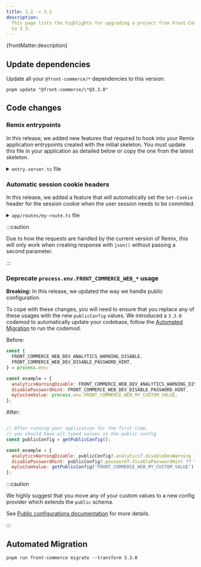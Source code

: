 ```yaml
---
title: 3.2 -> 3.3
description:
  This page lists the highlights for upgrading a project from Front-Commerce 3.2
  to 3.3.
---
```


<p>{frontMatter.description}</p>

## Update dependencies

Update all your `@front-commerce/*` dependencies to this version:

```shell
pnpm update "@front-commerce/\*@3.3.0"
```

## Code changes

### Remix entrypoints

In this release, we added new features that required to hook into your Remix
application entrypoints created with the initial skeleton. You must update this
file in your application as detailed below or copy the one from the latest
skeleton.

<details>
  <summary><code>entry.server.ts</code> file</summary>

````diff
diff --git a/skeleton/app/entry.server.tsx b/skeleton/app/entry.server.tsx
index 297a34fa2..8012fda4c 100644
--- a/skeleton/app/entry.server.tsx
+++ b/skeleton/app/entry.server.tsx
@@ -89,10 +89,10 @@ function handleBotRequest(
             headers: responseHeaders,
             status: responseStatusCode,
           });
-          transformBotResponse(response, loadContext.frontCommerce);
-          resolve(response);
-
-          pipe(body);
+          transformBotResponse(response, loadContext.frontCommerce).then(() => {
+            resolve(response);
+            pipe(body);
+          });
         },
         onShellError(error: unknown) {
           reject(error);
@@ -143,10 +143,12 @@ function handleBrowserRequest(
             headers: responseHeaders,
             status: responseStatusCode,
           });
-          transformBrowserResponse(response, loadContext.frontCommerce);
-          resolve(response);
-
-          pipe(body);
+          transformBrowserResponse(response, loadContext.frontCommerce).then(
+            () => {
+              resolve(response);
+              pipe(body);
+            }
+          );
         },
         onShellError(error: unknown) {
           reject(error);
@@ -162,10 +164,10 @@ function handleBrowserRequest(
   });
 }

-export function handleDataRequest(
+export async function handleDataRequest(
   response: Response,
   { context }: DataFunctionArgs
 ) {
-  transformDataResponse(response, context.frontCommerce);
+  await transformDataResponse(response, context.frontCommerce);
   return response;
 }
application entrypoints created with the initial skeleton.<br /> You must update
these files in your application, as detailed below **or copy the ones from the
latest skeleton**.

<details>
  <summary><code>root.tsx</code> file</summary>

```diff
diff --git a/skeleton/app/root.tsx b/skeleton/app/root.tsx
index a28dcf87e..9030e925f 100644
--- a/skeleton/app/root.tsx
+++ b/skeleton/app/root.tsx
@@ -37,14 +37,7 @@ export const loader = async ({ context }: LoaderFunctionArgs) => {
   return json({
     shop: response.shop,
     device: app.config.device,
-    process: {
-      env: {
-        NODE_ENV: process.env.NODE_ENV,
-        SERVER: false,
-        FRONT_COMMERCE_WEB_DEV_ANALYTICS_WARNING_DISABLE:
-          process.env.FRONT_COMMERCE_WEB_DEV_ANALYTICS_WARNING_DISABLE,
-      },
-    },
+    publicConfig: app.config.public,
   });
 };
````

</details>

### Automatic session cookie headers

In this release, we added a feature that will automatically set the `Set-Cookie`
header for the session cookie when the user session needs to be commited.

<details>

<summary>
  <code>app/routes/my-route.ts</code> file
</summary>

```diff title="app/routes/my-route.ts"

const loader = async ({ context, request }) => {
    const app = new FrontCommerceApp(context.frontCommerce);

    const data = app.query(MyQuery);
-    return json(data, {
-        headers: {
-            "Set-Cookie": await app.user.session.commit(),
-        },
-    });
+    return json(data);
}
```

</details>

:::caution

Due to how the requests are handled by the current version of Remix, this will
only work when creating response with `json()` without passing a second
parameter.

:::

### Deprecate `process.env.FRONT_COMMERCE_WEB_*` usage

**Breaking:** In this release, we updated the way we handle public
configuration.

To cope with these changes, you will need to ensure that you replace any of
these usages with the new `publicConfig` values. We introduced a `3.3.0` codemod
to automatically update your codebase, follow the
[Automated Migration](#automated-migration) to run the codemod.

Before:

```js
const {
  FRONT_COMMERCE_WEB_DEV_ANALYTICS_WARNING_DISABLE,
  FRONT_COMMERCE_WEB_DEV_DISABLE_PASSWORD_HINT,
} = process.env;

const example = {
  analyticsWarningDisable: FRONT_COMMERCE_WEB_DEV_ANALYTICS_WARNING_DISABLE,
  disablePasswordHint: FRONT_COMMERCE_WEB_DEV_DISABLE_PASSWORD_HINT,
  myCustomValue: process.env.FRONT_COMMERCE_WEB_MY_CUSTOM_VALUE,
};
```

After:

```js

// After running your application for the first time,
// you should have all typed values in the public config
const publicConfig = getPublicConfig();

const example = {
  analyticsWarningDisable: publicConfig?.analytics?.disableDevWarning ?? false,
  disablePasswordHint: publicConfig?.password?.disablePasswordHint ?? false,
  myCustomValue: getPublicConfig("FRONT_COMMERCE_WEB_MY_CUSTOM_VALUE"), // This will warn with a deprecation message
};
```

:::caution

We highly suggest that you move any of your custom values to a new config
provider which extends the `public` schema.

See [Public configurations documentation](/docs/3.x/guides/public-configuration)
for more details.

:::

## Automated Migration

```shell
pnpm run front-commerce migrate --transform 3.3.0
```
